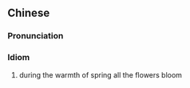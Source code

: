 {{also|春暖花开}}
==Chinese==
{{zh-forms|s=春暖花开}}

===Pronunciation===
{{zh-pron
|m=chūn nuǎn huā kāi
|cat=id
}}

===Idiom===
{{zh-idiom}}

# during the warmth of spring all the flowers bloom